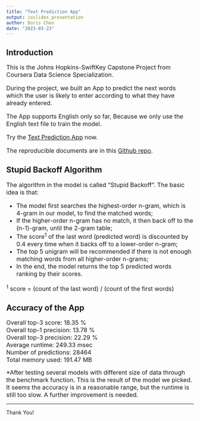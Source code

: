 ```yaml
---
title: "Text Prediction App"
output: ioslides_presentation
author: Doris Chen
date: "2023-03-23"
---  
```


## Introduction

<font size="3">This is the Johns Hopkins-SwiftKey Capstone Project from Coursera Data Science Specialization.   
  
During the project, we built an App to predict the next words which the user is likely to enter according to what they have already entered.   
  
The App supports English only so far, Because we only use the English text file to train the model.    
  

  
Try the [Text Prediction App]( https://pvxjz6-chen-doris.shinyapps.io/text-prediction-app/) now.  
  
The reproducible documents are in this [Github repo](https://github.com/Doris-QZ/Text_Prediction_App).</font>  

## Stupid Backoff Algorithm

<font size="3">The algorithm in the model is called "Stupid Backoff". The basic idea is that:

* The model first searches the highest-order n-gram, which is 4-gram in our model, to find the matched words;  
* If the higher-order n-gram has no match, it then back off to the (n-1)-gram, until the 2-gram table;
* The score^1^ of the last word (predicted word) is discounted by 0.4 every time when it backs off to a lower-order n-gram;
* The top 5 unigram will be recommended if there is not enough matching words from all higher-order n-grams;
* In the end, the model returns the top 5 predicted words ranking by their scores.

^1^ score = (count of the last word) / (count of the first words)</font>


## Accuracy of the App

<font size="3">Overall top-3 score:     18.35 %  
Overall top-1 precision: 13.78 %  
Overall top-3 precision: 22.29 %  
Average runtime:         249.33 msec  
Number of predictions:   28464  
Total memory used:       191.47 MB  


*After testing several models with different size of data through the benchmark function. This is the result of the model we picked. It seems the accuracy is in a reasonable range, but the runtime is still too slow. A further improvement is needed. </font> 

*** 
  
<div class="centered">    
Thank You!
</div>  
  


